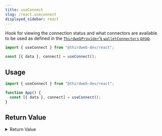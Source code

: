 ```yaml
---
title: useConnect
slug: /react.useconnect
displayed_sidebar: react
---
```


Hook for viewing the connection status and what connectors are available to be used
as defined in the [`ThirdwebProvider`&rsquo;s `walletConnectors` prop](/react/react.thirdwebprovider#walletconnectors).

```jsx
import { useConnect } from "@thirdweb-dev/react";

const [{ data }, connect] = useConnect();
```

## Usage

```jsx
import { useConnect } from "@thirdweb-dev/react";

function App() {
  const [{ data }, connect] = useConnect();
}
```

## Return Value

<details>
  <summary>Return Value</summary>
  <div>

The data property contains an object with the following properties:

```ts
{
  connected: boolean; // Whether the user is connected to this site with their wallet
  connector: Connector<any, any> | undefined; // The connector that the user is connected with (or undefined)
  connectors: Connector<any, any>[]; // All the connectors that are available to be used
}
```

The `connect` property is a function that takes a connector as an argument
and connects the user to your dapp using that connector.

```ts
(connector: Connector<any, any>) =>
  Promise<{
    data?: ConnectorData<any> | undefined;
    error?: Error | undefined;
  }>;
```

</div>
</details>
